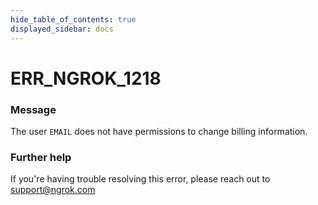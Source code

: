 ```yaml
---
hide_table_of_contents: true
displayed_sidebar: docs
---
```



# ERR_NGROK_1218

### Message

The user `EMAIL` does not have permissions to change billing information.

### Further help

If you're having trouble resolving this error, please reach out to [support@ngrok.com](mailto:support@ngrok.com?subject=Help%20with%20ERR_NGROK_1218)

<ErrorDetails error="err_ngrok_1218" />

